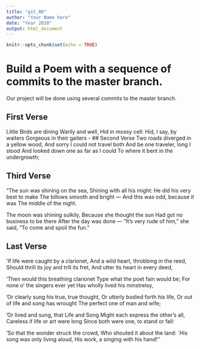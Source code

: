 ```yaml
---
title: "git_00"
author: "Your Name here"
date: "Year 2020"
output: html_document
---
```


```r
knitr::opts_chunk$set(echo = TRUE)
```
# Build a Poem with a sequence of commits to the master branch.
Our project will be done using several commits to the master branch.
<!-- Do not modify or change any text in "!--" bracketed areas such as this --- these are instructions to
you, if you change any of this the git program will notice it and compromise your git merging strategy !-->

## First Verse 
<!--Put the first five lines of a poem by Lewis Carrol in this section!-->
Little Birds are dining
Warily and well,
Hid in mossy cell:
Hid, I say, by waiters
Gorgeous in their gaiters - 
## Second Verse
<!--Put the first five lines of a poem by Robert Frost here!-->
Two roads diverged in a yellow wood,
And sorry I could not travel both
And be one traveler, long I stood
And looked down one as far as I could
To where it bent in the undergrowth;

## Third Verse
<!--Put the first two verses of The Walrus and the Carpenter here!-->
"The sun was shining on the sea,
      Shining with all his might:
He did his very best to make
      The billows smooth and bright —
And this was odd, because it was
      The middle of the night.

The moon was shining sulkily,
      Because she thought the sun
Had got no business to be there
      After the day was done —
"It's very rude of him," she said,
      "To come and spoil the fun."

## Last Verse
<!--Put a short poem of your choice 8-20 lines,here!-->
'If life were caught by a clarionet,
And a wild heart, throbbing in the reed,
Should thrill its joy and trill its fret,
And utter its heart in every deed,

'Then would this breathing clarionet
Type what the poet fain would be;
For none o' the singers ever yet
Has wholly lived his minstrelsy,

'Or clearly sung his true, true thought,
Or utterly bodied forth his life,
Or out of life and song has wrought
The perfect one of man and wife;

'Or lived and sung, that Life and Song
Might each express the other's all,
Careless if life or art were long
Since both were one, to stand or fall:

'So that the wonder struck the crowd,
Who shouted it about the land:
`His song was only living aloud,
His work, a singing with his hand!''

